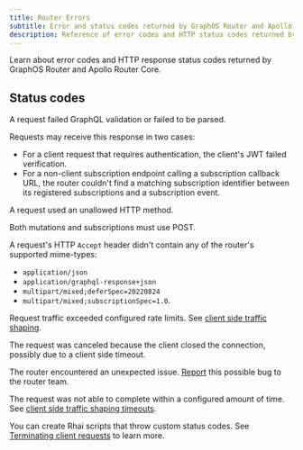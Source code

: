 ```yaml
---
title: Router Errors
subtitle: Error and status codes returned by GraphOS Router and Apollo Router Core
description: Reference of error codes and HTTP status codes returned by Apollo GraphOS Router and Apollo Router Core, including explanations and solutions.
---
```


Learn about error codes and HTTP response status codes returned by GraphOS Router and Apollo Router Core.

## Status codes

<PropertyList kind="errCodes">
<Property name="400" short="Bad request">

A request failed GraphQL validation or failed to be parsed.

</Property>
<Property name="401" short="Unauthorized">

Requests may receive this response in two cases:

- For a client request that requires authentication, the client's JWT failed verification.
- For a non-client subscription endpoint calling a subscription callback URL, the router couldn't find a matching subscription identifier between its registered subscriptions and a subscription event.

</Property>
<Property name="405" short="Method not allowed">

A request used an unallowed HTTP method.

<Note> 

Both mutations and subscriptions must use POST.

</Note>

</Property>
<Property name="406" short="Not acceptable">

A request's HTTP `Accept` header didn't contain any of the router's supported mime-types: 
- `application/json`
- `application/graphql-response+json`
- `multipart/mixed;deferSpec=20220824`
- `multipart/mixed;subscriptionSpec=1.0`.

</Property>

<Property name="429" short="Too many requests">

Request traffic exceeded configured rate limits. See [client side traffic shaping](./configuration/traffic-shaping/#client-side-traffic-shaping).

</Property>
<Property name="499" short="Request canceled by client">

The request was canceled because the client closed the connection, possibly due to a client side timeout.

</Property>
<Property name="500" short="Internal server error">

The router encountered an unexpected issue. [Report](https://github.com/apollographql/router/issues/new?assignees=&labels=raised+by+user&projects=&template=bug_report.md&title=) this possible bug to the router team.

</Property>

<Property name="504" short="Request timed out">

The request was not able to complete within a configured amount of time.  See [client side traffic shaping timeouts](./configuration/traffic-shaping/#timeouts).

</Property>
</PropertyList>

<Note>

You can create Rhai scripts that throw custom status codes. See [Terminating client requests](./customizations/rhai-api#terminating-client-requests) to learn more.

</Note>
